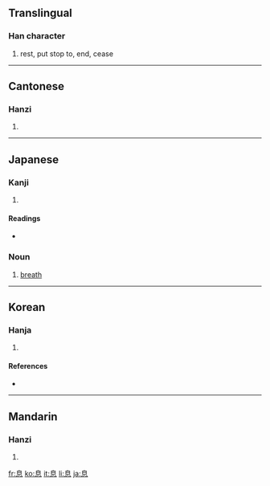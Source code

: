 ==Translingual==

===Han character===
{{Han char|rn=61|rad=心|as=06|sn=10|four=2633<sub>0</sub>|canj=竹山心 (HUP)|ids=⿱[[自]][[心]]}}

# rest, put stop to, end, cease

----

==Cantonese==

===Hanzi===
{{yue-hanzi|jyut=|y=sik1}}

# {{defn|Cantonese}}

----

==Japanese==

===Kanji===
{{ja-kanji|grade=3|rs=心06}}

# {{defn|Japanese}}

====Readings====
* {{ja-readings|on=[[そく]] ([[soku]])|kun=[[いき]] ([[iki]]), [[やすむ]] ([[yasumu]]), [[やめる]] ([[yameru]])}}

===Noun===
{{ja-noun|k|hira=いき|rom=iki}}

# [[breath]]

----

==Korean==

===Hanja===
{{ko-hanja|hangeul=식|eumhun=|rv=sik|mr=sik|y=sik}}

# {{defn|Korean}}

====References====
* {{Han ref|kx=0385.200|dkj=10601|dj=0717.100|hdz=42291.040|uh=606F|ud=24687|bh=AEA7|bd=44711}}

----

==Mandarin==

===Hanzi===
{{cmn-hanzi|pin=[[xī]] ([[xi1]])|wg=hsi<sup>1</sup>}}

# {{defn|Mandarin}}

[[fr:息]]
[[ko:息]]
[[it:息]]
[[li:息]]
[[ja:息]]